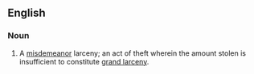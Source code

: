 ==English==
===Noun===
{{en-noun|sg=[[petty]] [[larceny]]|petty larcenies}}
# {{law}} A [[misdemeanor]] larceny; an act of theft wherein the amount stolen is insufficient to constitute [[grand larceny]].